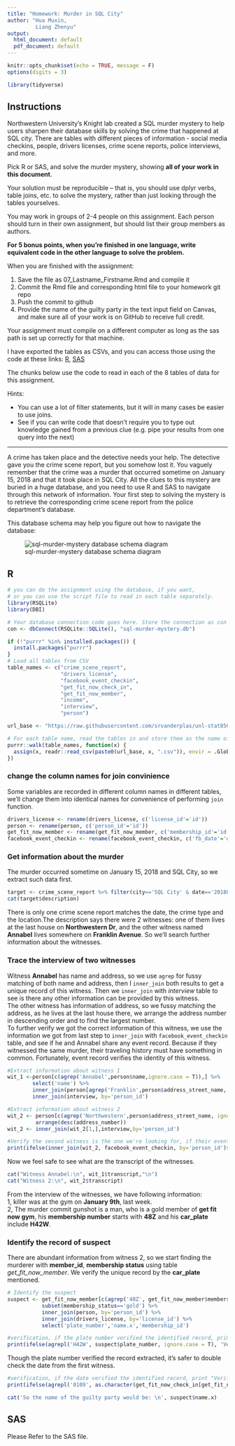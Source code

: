 ```yaml
---
title: "Homework: Murder in SQL City"
author: "Hua Muxin,  
         Liang Zhenyu"
output: 
  html_document: default
  pdf_document: default
---
```


```r
knitr::opts_chunk$set(echo = TRUE, message = F)
options(digits = 3)

library(tidyverse)
```

## Instructions
Northwestern University's Knight lab created a SQL murder mystery to help users sharpen their database skills by solving the crime that happened at SQL city. There are tables with different pieces of information - social media checkins, people, drivers licenses, crime scene reports, police interviews, and more. 

Pick R or SAS, and solve the murder mystery, showing **all of your work in this document**. 

Your solution must be reproducible -- that is, you should use dplyr verbs, table joins, etc. to solve the mystery, rather than just looking through the tables yourselves.

You may work in groups of 2-4 people on this assignment. Each person should turn in their own assignment, but should list their group members as authors.


**For 5 bonus points, when you're finished in one language, write equivalent code in the other language to solve the problem.**

When you are finished with the assignment: 

1. Save the file as 07_Lastname_Firstname.Rmd and compile it
2. Commit the Rmd file and corresponding html file to your homework git repo
3. Push the commit to github
4. Provide the name of the guilty party in the text input field on Canvas, and make sure all of your work is on GitHub to receive full credit.


Your assignment must compile on a different computer as long as the sas path is set up correctly for that machine.

I have exported the tables as CSVs, and you can access those using the code at these links: [R](https://github.com/srvanderplas/unl-stat850/blob/master/code/06_sql-murder-setup.R), [SAS](https://github.com/srvanderplas/unl-stat850/blob/master/code/06_sql-murder-setup.sas)

The chunks below use the code to read in each of the 8 tables of data for this assignment.

Hints:

- You can use a lot of filter statements, but it will in many cases be easier to use joins. 
- See if you can write code that doesn't require you to type out knowledge gained from a previous clue (e.g. pipe your results from one query into the next)


***

A crime has taken place and the detective needs your help. The detective gave you the crime scene report, but you somehow lost it. You vaguely remember that the crime was a murder that occurred sometime on January 15, 2018 and that it took place in SQL City. All the clues to this mystery are buried in a huge database, and you need to use R and SAS to navigate through this network of information. Your first step to solving the mystery is to retrieve the corresponding crime scene report from the police department's database. 

This database schema may help you figure out how to navigate the database:

![sql-murder-mystery database schema diagram](https://github.com/NUKnightLab/sql-mysteries/blob/master/schema.png?raw=true)

## R
```r
# you can do the assignment using the database, if you want, 
# or you can use the script file to read in each table separately.
library(RSQLite)
library(DBI)

# Your database connection code goes here. Store the connection as con 
con <- dbConnect(RSQLite::SQLite(), "sql-murder-mystery.db")
```

```r
if (!"purrr" %in% installed.packages()) {
  install.packages("purrr")
}
# Load all tables from CSV
table_names <- c("crime_scene_report", 
                 "drivers_license", 
                 "facebook_event_checkin",
                 "get_fit_now_check_in", 
                 "get_fit_now_member", 
                 "income", 
                 "interview",
                 "person")

url_base <- "https://raw.githubusercontent.com/srvanderplas/unl-stat850/master/data/sql-murder/"

# For each table name, read the tables in and store them as the name of the table
purrr::walk(table_names, function(x) {
  assign(x, readr::read_csv(paste0(url_base, x, ".csv")), envir = .GlobalEnv)
})
```

### change the column names for join convinience
Some variables are recorded in different column names in different tables, we'll change them into identical names for convenience of performing `join` function.
```r
drivers_license <- rename(drivers_license, c('license_id'='id'))
person <- rename(person, c('person_id'='id'))
get_fit_now_member <- rename(get_fit_now_member, c('membership_id'='id'))
facebook_event_checkin <- rename(facebook_event_checkin, c('fb_date'='date'))
```


### Get information about the murder
The murder occurred sometime on January 15, 2018 and SQL City, so we extract such data first.
```r
target <- crime_scene_report %>% filter(city=='SQL City' & date=='20180115' & type=='murder')
cat(target$description)
```
There is only one crime scene report matches the date, the crime type and the location.The description says there were 2 witnesses: one of them lives at the last house on **Northwestern Dr**, and the other witness named **Annabel** lives somewhere on **Franklin Avenue**. So we'll search further information about the witnesses.  

### Trace the interview of two witnesses
Witness **Annabel** has name and address, so we use `agrep` for fussy matching of both name and address, then I `inner_join` both results to get a unique record of this witness. Then we `inner_join` with *interview* table to see is there any other information can be provided by this witness.  
The other witness has information of address, so we fussy matching the address, as he lives at the last house there, we arrange the address number in descending order and to find the largest number.  
To further verify we got the correct information of this witness, we use the information we got from last step to `inner_join` with `facebook_event_checkin` table, and see if he and Annabel share any event record. Because if they witnessed the same murder, their traveling history must have something in common. Fortunately, event record verifies the identity of this witness.  
```r
#Extract information about witness 1
wit_1 <-person[c(agrep('Annabel',person$name,ignore.case = T)),] %>%
        select('name') %>%
        inner_join(person[agrep('Franklin',person$address_street_name, ignore.case = T),], by='name') %>%
        inner_join(interview, by='person_id')

#Extract information about witness 2
wit_2 <- person[c(agrep('Northwestern',person$address_street_name, ignore.case = T)),] %>%
         arrange(desc(address_number))
wit_2 <- inner_join(wit_2[1,],interview,by='person_id')

#Verify the second witness is the one we're looking for, if their events matches, print “Verified, thet went to the same event”, if not matched, print "Not in the same event, further investigation needed"
print(ifelse(inner_join(wit_2, facebook_event_checkin, by='person_id')$event_id == inner_join(wit_1, facebook_event_checkin, by='person_id')$event_id, 'Verified, thet went to the same event', 'Not in the same event, further investigation needed'))
```
Now we feel safe to see what are the transcript of the witnesses.
```r
cat("Witness Annabel:\n", wit_1$transcript,"\n")
cat("Witness 2:\n", wit_2$transcript)
```

From the interview of the witnesses, we have following information:  
1, killer was at the gym on **January 9th**, last week.  
2, The murder commit gunshot is a man, who is a gold member of **get fit now gym**, his  **membership number** starts with **48Z** and his **car_plate** include **H42W**.  

### Identify the record of suspect
There are abundant information from witness 2, so we start finding the murderer with **member_id**, **membership status** using table *get_fit_now_member*. We verify the unique record by the **car_plate** mentioned.

```r
# Identify the suspect
suspect <- get_fit_now_member[c(agrep('48Z', get_fit_now_member$membership_id, ignore.case = T)),] %>%
           subset(membership_status=='gold') %>%
           inner_join(person, by='person_id') %>%
           inner_join(drivers_license, by='license_id') %>%
           select('plate_number','name.x','membership_id')

#verification, if the plate number verified the identified record, print "Verified", if not, print "Further investigation needed"
print(ifelse(agrepl('H42W', suspect$plate_number, ignore.case = T), 'Verified', 'Further investigation needed'))
```
 
Though the plate number verified the record extracted, it's safer to double check the date from the first witness.
```r
#verification, if the date verified the identified record, print "Verified", if not, print "Further investigation needed"
print(ifelse(agrepl('0109', as.character(get_fit_now_check_in[get_fit_now_check_in$membership_id==suspect$membership_id,]$check_in_date)), 'Verified', 'Further investigation needed'))

```

```r
cat('So the name of the guilty party would be: \n', suspect$name.x)
```


## SAS
Please Refer to the SAS file.
